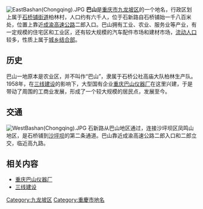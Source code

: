 {{unreferenced|time=2018-07-14T12:42:00+00:00}}
[[File:EastBashan(Chongqing).JPG|thumb]]
'''巴山'''是[[重庆市|重庆市]][[九龙坡区|九龙坡区]]的一个地名，行政区划上属于[[石桥铺街道|石桥铺街道]]柏林村，人口约有六千人，位于石新路自石桥铺始一千八百米处，位置上靠近[[成渝高速公路|成渝高速公路]]二郎入口。巴山拥有工业、农业、服务业等产业，有一定规模的住宅区和工业区，还有较大规模的汽车配件市场和建材市场，[[流动人口|流动人口]]较多，性质上属于[[城乡结合部|城乡结合部]]。

==历史==

巴山一地原本是农业区，并不叫作“巴山”，隶属于石桥公社高庙大队柏林生产队。1958年，在[[三线建设|三线建设]]的影响下，大型国有企业[[重庆巴山仪器厂|重庆巴山仪器厂]]在这里兴建，于是带动了周围的工商业发展，形成了一个较大规模的居民点，发展至今。

==交通==

[[File:WestBashan(Chongqing).JPG|thumb]]
石新路从巴山地区通过，连接沙坪坝区凤鸣山地区，是石桥铺到[[沙坪坝|沙坪坝]]的第二条通道。巴山靠近成渝高速公路二郎入口和二郎立交，临近高九路。

==相关内容==

*[[重庆巴山仪器厂|重庆巴山仪器厂]]
*[[三线建设|三线建设]]

[[Category:九龙坡区|Category:九龙坡区]]
[[Category:重慶市地名|Category:重慶市地名]]